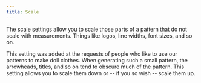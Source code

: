 ```yaml
---
title: Scale
---
```


The scale settings allow you to scale those parts of a pattern that do not
scale with measurements. Things like logos, line widths, font sizes, and so
on.

This setting was added at the requests of people who like to use our patterns
to make doll clothes. When generating such a small pattern, the arrowheads,
titles, and so on tend to obscure much of the pattern. This setting allows you
to scale them down or -- if you so wish -- scale them up.

